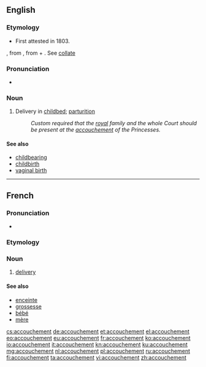 ==English==

===Etymology===
* First attested in 1803.
{{borrowed}} {{etyl|fr|en}} {{term|lang=fr|accoucher||to be delivered of a child, to aid in delivery}}, from {{etyl|fro|en}} {{term|acouchier||lang=fro|to lay down, put to bed, go to bed}}, from {{etyl|la|en}} {{term|ad|lang=la}} + {{term|collocare||lang=la|to lay, put, place}}. See [[collate]]

===Pronunciation===
* {{IPA|/əˈkuːʃmənt/}}

===Noun===
{{en-noun}}

# Delivery in [[childbed]]; [[parturition]]
#: ''Custom required that the [[royal]] family and the whole Court should be present at the [[accouchement]] of the Princesses.''

====See also====
* [[childbearing]]
* [[childbirth]]
* [[vaginal birth]]

----

==French==
{{wikipedia|lang=fr}}

===Pronunciation===
* {{audio|Fr-accouchement.ogg|Audio}}

===Etymology===
{{suffix|lang=fr|accoucher|ment}}

===Noun===
{{fr-noun|m}}

# [[delivery]] {{gloss|act of giving birth}}

====See also====
* [[enceinte]]
* [[grossesse]]
* [[bébé]]
* [[mère]]

[[cs:accouchement]]
[[de:accouchement]]
[[et:accouchement]]
[[el:accouchement]]
[[eo:accouchement]]
[[eu:accouchement]]
[[fr:accouchement]]
[[ko:accouchement]]
[[io:accouchement]]
[[it:accouchement]]
[[kn:accouchement]]
[[ku:accouchement]]
[[mg:accouchement]]
[[nl:accouchement]]
[[pl:accouchement]]
[[ru:accouchement]]
[[fi:accouchement]]
[[ta:accouchement]]
[[vi:accouchement]]
[[zh:accouchement]]